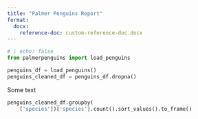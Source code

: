```yaml
---
title: "Palmer Penguins Report"
format: 
  docx:
    reference-doc: custom-reference-doc.docx
---
```



```python
# | echo: false
from palmerpenguins import load_penguins

penguins_df = load_penguins()
penguins_cleaned_df = penguins_df.dropna()
```

Some text

```python
penguins_cleaned_df.groupby(
    ['species'])['species'].count().sort_values().to_frame()
```